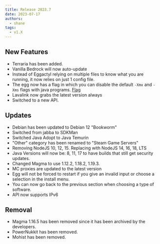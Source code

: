 ```yaml
---
title: Release 2023.7
date: 2023-07-17
authors:
  - shane
tags:
  - v1.X
---
```


## New Features

- Terraria has been added.
- Vanilla Bedrock will now auto-update
- Instead of Eggactyl relying on multiple files to know what you are running, it now relies on just 1 config file.
- The egg now has a flag in which you can disable the default `-Xmx` and `-Xms` flags with java programs. [Flag](/flags#current-flags)
- Lavalink now grabs the latest version always
- Switched to a new API.

## Updates

- Debian has been updated to Debian 12 "Bookworm"
- Switched from jabba to SDKMan
- Switched Java Adopt to Java Temurin
- "Other" category has been renamed to "Steam Game Servers"
- Removing NodeJS 10, 12, 15. Replacing with NodeJS 14, 16, 18, LTS
- Java Versions will now be: 8, 11, 17 to have builds that still get security updates.
- Changed Magma to use 1.12.2, 1.18.2, 1.19.3.
- MC proxies are updated to the latest version
- Egg will not be forced to restart if you give an invalid input or choose a selection in the install menu.
- You can now go back to the previous section when choosing a type of software.
- API now supports IPv6

## Removal

- Magma 1.16.5 has been removed since it has been archived by the developers.
- PowerNukkit has been removed.
- Mohist has been removed.
